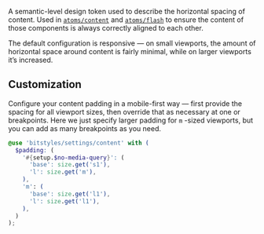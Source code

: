 
<Meta title="Design Tokens/Content" />

A semantic-level design token used to describe the horizontal spacing of content. Used in [`atoms/content`](/docs/atoms-content--a-content) and [`atoms/flash`](/docs/atoms-flash-overview--page) to ensure the content of those components is always correctly aligned to each other.

The default configuration is responsive — on small viewports, the amount of horizontal space around content is fairly minimal, while on larger viewports it’s increased.

## Customization

Configure your content padding in a mobile-first way — first provide the spacing for all viewport sizes, then override that as necessary at one or breakpoints. Here we just specify larger padding for `m` -sized viewports, but you can add as many breakpoints as you need.

```scss
@use 'bitstyles/settings/content' with (
  $padding: (
    '#{setup.$no-media-query}': (
      'base': size.get('s1'),
      'l': size.get('m'),
    ),
    'm': (
      'base': size.get('l1'),
      'l': size.get('l1'),
    ),
  )
);
```
